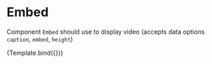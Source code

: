 
<Meta title="SB/User/LearnPage/BlockElement/Embed" component={Embed} />

# Embed

Component `Embed` should use to display video (accepts data options `caption`, `embed`, `height`)


<Canvas>
  <Story
    name="Embed"
    args={{
      content: {
        data: {
          caption: 'Test video caption',
          embed: 'https://www.youtube.com/watch?v=dQw4w9WgXcQ',
          height: '150',
        },
      },
    }}
  >
    {Template.bind({})}
  </Story>
</Canvas>

